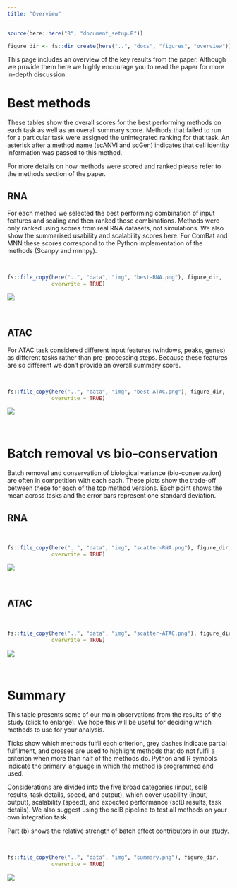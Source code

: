 ```yaml
---
title: "Overview"
---
```


```r
source(here::here("R", "document_setup.R"))

figure_dir <- fs::dir_create(here("..", "docs", "figures", "overview"))
```

<script src="https://cdn.jsdelivr.net/npm/jquery@3.5.1/dist/jquery.min.js"></script>
<link rel="stylesheet" href="https://cdn.jsdelivr.net/gh/fancyapps/fancybox@3.5.7/dist/jquery.fancybox.min.css" />
<script src="https://cdn.jsdelivr.net/gh/fancyapps/fancybox@3.5.7/dist/jquery.fancybox.min.js"></script>

This page includes an overview of the key results from the paper.
Although we provide them here we highly encourage you to read the paper for more in-depth discussion.

# Best methods

These tables show the overall scores for the best performing methods on each task as well as an overall summary score.
Methods that failed to run for a particular task were assigned the unintegrated ranking for that task.
An asterisk after a method name (scANVI and scGen) indicates that cell identity information was passed to this method.

For more details on how methods were scored and ranked please refer to the methods section of the paper.

## RNA

For each method we selected the best performing combination of input features and scaling and then ranked those combinations.
Methods were only ranked using scores from real RNA datasets, not simulations.
We also show the summarised usability and scalability scores here.
For ComBat and MNN these scores correspond to the Python implementation of the methods (Scanpy and mnnpy).

<br/>

```r
fs::file_copy(here("..", "data", "img", "best-RNA.png"), figure_dir,
              overwrite = TRUE)
```

<a data-fancybox href="figures/overview/best-RNA.png">
  <img src="figures/overview/best-RNA.png">
</a>

<br/>

## ATAC

For ATAC task considered different input features (windows, peaks, genes) as different tasks rather than pre-processing steps.
Because these features are so different we don't provide an overall summary score.

<br/>

```r
fs::file_copy(here("..", "data", "img", "best-ATAC.png"), figure_dir,
              overwrite = TRUE)
```

<a data-fancybox href="figures/overview/best-ATAC.png">
  <img src="figures/overview/best-ATAC.png">
</a>

<br/>

# Batch removal vs bio-conservation

Batch removal and conservation of biological variance (bio-conservation) are often in competition with each each.
These plots show the trade-off between these for each of the top method versions.
Each point shows the mean across tasks and the error bars represent one standard deviation.

## RNA

<br/>

```r
fs::file_copy(here("..", "data", "img", "scatter-RNA.png"), figure_dir,
              overwrite = TRUE)
```

<a data-fancybox href="figures/overview/scatter-RNA.png">
  <img src="figures/overview/scatter-RNA.png">
</a>

<br/>

## ATAC

<br/>

```r
fs::file_copy(here("..", "data", "img", "scatter-ATAC.png"), figure_dir,
              overwrite = TRUE)
```

<a data-fancybox href="figures/overview/scatter-ATAC.png">
  <img src="figures/overview/scatter-ATAC.png">
</a>

<br/>

# Summary

This table presents some of our main observations from the results of the study (click to enlarge).
We hope this will be useful for deciding which methods to use for your analysis.

Ticks show which methods fulfil each criterion, grey dashes indicate partial fulfilment, and crosses are used to highlight methods that do not fulfil a criterion when more than half of the methods do.
Python and R symbols indicate the primary language in which the method is programmed and used.

Considerations are divided into the five broad categories (input, scIB results, task details, speed, and output), which cover usability (input, output), scalability (speed), and expected performance (scIB results, task details).
We also suggest using the scIB pipeline to test all methods on your own integration task.

Part (b) shows the relative strength of batch effect contributors in our study.

<br/>

```r
fs::file_copy(here("..", "data", "img", "summary.png"), figure_dir,
              overwrite = TRUE)
```

<a data-fancybox href="figures/overview/summary.png">
  <img src="figures/overview/summary.png">
</a>

<br/>
